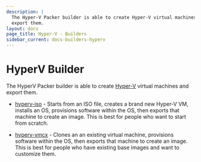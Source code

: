 ```yaml
---
description: |
  The Hyper-V Packer builder is able to create Hyper-V virtual machines and
  export them.
layout: docs
page_title: Hyper-V - Builders
sidebar_current: docs-builders-hyperv
---
```


# HyperV Builder

The HyperV Packer builder is able to create
[Hyper-V](https://www.microsoft.com/en-us/server-cloud/solutions/virtualization.aspx)
virtual machines and export them.

- [hyperv-iso](/docs/builders/hyperv-iso.html) - Starts from an ISO file,
  creates a brand new Hyper-V VM, installs an OS, provisions software within
  the OS, then exports that machine to create an image. This is best for
  people who want to start from scratch.

- [hyperv-vmcx](/docs/builders/hyperv-vmcx.html) - Clones an an existing
  virtual machine, provisions software within the OS, then exports that
  machine to create an image. This is best for people who have existing base
  images and want to customize them.
